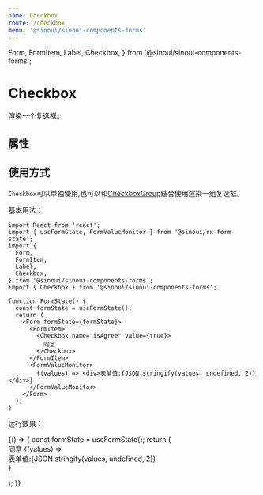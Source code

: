 ```yaml
---
name: Checkbox
route: /checkbox
menu: '@sinoui/sinoui-components-forms'
---
```


  Form,
  FormItem,
  Label,
  Checkbox,
} from '@sinoui/sinoui-components-forms';

# Checkbox

渲染一个复选框。

## 属性

<Props of={CheckboxFieldApi} />

## 使用方式

`Checkbox`可以单独使用,也可以和[CheckboxGroup](/checkbox-group)结合使用渲染一组复选框。

基本用法：

```tsx
import React from 'react';
import { useFormState, FormValueMonitor } from '@sinoui/rx-form-state';
import {
  Form,
  FormItem,
  Label,
  Checkbox,
} from '@sinoui/sinoui-components-forms';
import { Checkbox } from '@sinoui/sinoui-components-forms';

function FormState() {
  const formState = useFormState();
  return (
    <Form formState={formState}>
      <FormItem>
        <Checkbox name="isAgree" value={true}>
          同意
        </Checkbox>
      </FormItem>
      <FormValueMonitor>
        {(values) => <div>表单值:{JSON.stringify(values, undefined, 2)}</div>}
      </FormValueMonitor>
    </Form>
  );
}
```

运行效果：

<Playground>
  {() => {
    const formState = useFormState();
    return (
      <Form formState={formState}>
        <FormItem>
          <Checkbox name="isAgree" value={true}>
            同意
          </Checkbox>
        </FormItem>
        <FormValueMonitor>
          {(values) => <div>表单值:{JSON.stringify(values, undefined, 2)}</div>}
        </FormValueMonitor>
      </Form>
    );
  }}
</Playground>
